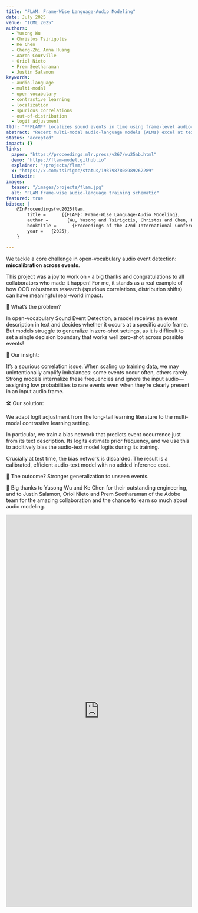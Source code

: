 ```yaml
---
title: "FLAM: Frame‑Wise Language‑Audio Modeling"
date: July 2025
venue: "ICML 2025"
authors:
  - Yusong Wu
  - Christos Tsirigotis
  - Ke Chen
  - Cheng-Zhi Anna Huang
  - Aaron Courville
  - Oriol Nieto
  - Prem Seetharaman
  - Justin Salamon
keywords:
  - audio-language
  - multi-modal
  - open-vocabulary
  - contrastive learning
  - localization
  - spurious correlations
  - out-of-distribution
  - logit adjustment
tldr: "**FLAM** localizes sound events in time using frame‑level audio–text alignment. A **logit‑adjusted** contrastive training setup helps the model stay calibrated under long‑tail label imbalance and spurious correlations of detection labels with sound event descriptions. This enables **state-of-the-art zero-shot and open-vocabulary sound event detection**. Conceptually, this work consists a follow-up to the 2023 NeurIPS work [*Group Robust Classification Without Any Group Information*](/projects/group-robust/) regarding the training and inference methodology."
abstract: "Recent multi-modal audio-language models (ALMs) excel at text-audio retrieval but struggle with frame-wise audio understanding. Prior works use temporal-aware labels or unsupervised training to improve frame-wise capabilities, but they still lack fine-grained labeling capability to pinpoint when an event occurs. While traditional sound event detection models can precisely localize events, they are limited to pre-defined categories, making them ineffective for real-world scenarios with out-of-distribution events. In this work, we introduce FLAM, an open-vocabulary contrastive audio-language model capable of localizing specific sound events. FLAM employs a memory-efficient and calibrated frame-wise objective with logit adjustment to address spurious correlations, such as event dependencies and label imbalances during training. To enable frame-wise supervision, we leverage a large-scale dataset with diverse audio events, LLM-generated captions and simulation. Experimental results and case studies demonstrate that FLAM significantly improves the open-vocabulary localization capability while maintaining strong performance in global retrieval and downstream tasks."
status: "accepted"
impact: {}
links:
  paper: "https://proceedings.mlr.press/v267/wu25ab.html"
  demo: "https://flam-model.github.io"
  explainer: "/projects/flam/"
  x: "https://x.com/tsirigoc/status/1937987808989262289"
  linkedin:
images:
  teaser: "/images/projects/flam.jpg"
  alt: "FLAM frame-wise audio-language training schematic"
featured: true
bibtex: |
    @InProceedings{wu2025flam,
        title = 	 {{FLAM}: Frame-Wise Language-Audio Modeling},
        author =       {Wu, Yusong and Tsirigotis, Christos and Chen, Ke and Huang, Cheng-Zhi Anna and Courville, Aaron and Nieto, Oriol and Seetharaman, Prem and Salamon, Justin},
        booktitle = 	 {Proceedings of the 42nd International Conference on Machine Learning},
        year = 	 {2025},
    }

---
```


We tackle a core challenge in open-vocabulary audio event detection: **miscalibration across events**.

This project was a joy to work on - a big thanks and congratulations to all collaborators who made it happen! For me, it stands as a real example of how OOD robustness research (spurious correlations, distribution shifts) can have meaningful real-world impact.

🧠 What’s the problem?

In open-vocabulary Sound Event Detection, a model receives an event description in text and decides whether it occurs at a specific audio frame. But models struggle to generalize in zero-shot settings, as it is difficult to set a single decision boundary that works well zero-shot across possible events!

🎯 Our insight:

It’s a spurious correlation issue.
When scaling up training data, we may unintentionally amplify imbalances: some events occur often, others rarely. Strong models internalize these frequencies and ignore the input audio—assigning low probabilities to rare events even when they’re clearly present in an input audio frame.

🛠️ Our solution:

We adapt logit adjustment from the long-tail learning literature to the multi-modal contrastive learning setting.

In particular, we train a bias network that predicts event occurrence just from its text description. Its logits estimate prior frequency, and we use this to additively bias the audio-text model logits during its training.

Crucially at test time, the bias network is discarded.
The result is a calibrated, efficient audio-text model with no added inference cost.

🔬 The outcome? Stronger generalization to unseen events.

👏 Big thanks to Yusong Wu and Ke Chen for their outstanding engineering, and to Justin Salamon, Oriol Nieto and Prem Seetharaman of the Adobe team for the amazing collaboration and the chance to learn so much about audio modeling.

<iframe src="https://www.linkedin.com/embed/feed/update/urn:li:ugcPost:7343355943696404482" height="1062" width="504" frameborder="0" allowfullscreen="" title="Embedded post"></iframe>
